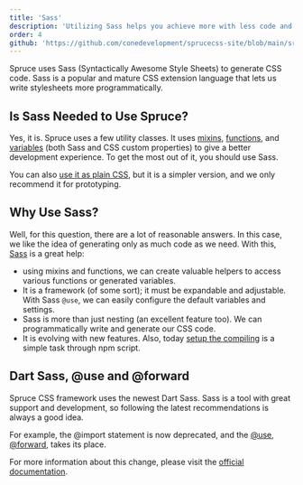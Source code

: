 ```yaml
---
title: 'Sass'
description: 'Utilizing Sass helps you achieve more with less code and faster with built-in mixins and functions.'
order: 4
github: 'https://github.com/conedevelopment/sprucecss-site/blob/main/src/docs/getting-started/sass.mdx'
---
```


<p className="lead">Spruce uses Sass (Syntactically Awesome Style Sheets) to generate CSS code. Sass is a popular and mature CSS extension language that lets us write stylesheets more programmatically.</p>

## Is Sass Needed to Use Spruce?

Yes, it is. Spruce uses a few utility classes. It uses [mixins](/docs/sass/mixins), [functions](/docs/sass/functions), and [variables](/docs/sass/variables) (both Sass and CSS custom properties) to give a better development experience. To get the most out of it, you should use Sass.

You can also [use it as plain CSS](/docs/getting-started/installation#install-manually), but it is a simpler version, and we only recommend it for prototyping.

## Why Use Sass?

Well, for this question, there are a lot of reasonable answers. In this case, we like the idea of generating only as much code as we need. With this, [Sass](https://sass-lang.com/) is a great help:
- using mixins and functions, we can create valuable helpers to access various functions or generated variables.
- It is a framework (of some sort); it must be expandable and adjustable. With Sass `@use`, we can easily configure the default variables and settings.
- Sass is more than just nesting (an excellent feature too). We can programmatically write and generate our CSS code.
- It is evolving with new features. Also, today [setup the compiling](https://sprucecss.com/blog/the-simplest-sass-compile-setup) is a simple task through npm script.

## Dart Sass, @use and @forward

Spruce CSS framework uses the newest Dart Sass. Sass is a tool with great support and development, so following the latest recommendations is always a good idea.

For example, the @import statement is now deprecated, and the [@use](https://sass-lang.com/documentation/at-rules/use), [@forward](https://sass-lang.com/documentation/at-rules/forward), takes its place.

For more information about this change, please visit the [official documentation](https://sass-lang.com/).
